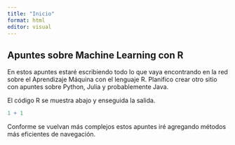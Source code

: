 ```yaml
---
title: "Inicio"
format: html
editor: visual
---
```


## Apuntes sobre Machine Learning con R {#quarto}

En estos apuntes estaré escribiendo todo lo que vaya encontrando en la red sobre el Aprendizaje Máquina con el lenguaje R. Planifico crear otro sitio con apuntes sobre Python, Julia y probablemente Java.

El código R se muestra abajo y enseguida la salida.

```r
1 + 1
```

Conforme se vuelvan más complejos estos apuntes iré agregando métodos más eficientes de navegación.
